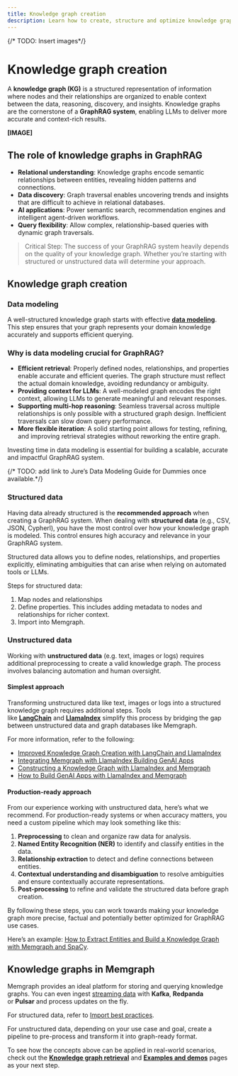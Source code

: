 ```yaml
---
title: Knowledge graph creation
description: Learn how to create, structure and optimize knowledge graphs using Memgraph, enabling graph-based data insights. 
---
```


{/* TODO: Insert images*/}

# Knowledge graph creation

A **knowledge graph (KG)** is a structured representation of information where nodes and their relationships are organized to enable context between the data, reasoning, discovery, and insights. Knowledge graphs are the cornerstone of a **GraphRAG system**, enabling LLMs to deliver more accurate and context-rich results.

**[IMAGE]**

## The role of knowledge graphs in GraphRAG

- **Relational understanding**: Knowledge graphs encode semantic relationships between entities, revealing hidden patterns and connections.
- **Data discovery**: Graph traversal enables uncovering trends and insights that are difficult to achieve in relational databases.
- **AI applications**: Power semantic search, recommendation engines and intelligent agent-driven workflows.
- **Query flexibility**: Allow complex, relationship-based queries with dynamic graph traversals.

> Critical Step: The success of your GraphRAG system heavily depends on the quality of your knowledge graph. Whether you’re starting with structured or unstructured data will determine your approach.
> 

## Knowledge graph creation

### Data modeling

A well-structured knowledge graph starts with effective [**data modeling**](/data-modeling). This step ensures that your graph represents your domain knowledge accurately and supports efficient querying.

### Why is data modeling crucial for GraphRAG?

- **Efficient retrieval**: Properly defined nodes, relationships, and properties enable accurate and efficient queries. The graph structure must reflect the actual domain knowledge, avoiding redundancy or ambiguity.
- **Providing context for LLMs**: A well-modeled graph encodes the right context, allowing LLMs to generate meaningful and relevant responses.
- **Supporting multi-hop reasoning**: Seamless traversal across multiple relationships is only possible with a structured graph design. Inefficient traversals can slow down query performance.
- **More flexible iteration**: A solid starting point allows for testing, refining, and improving retrieval strategies without reworking the entire graph.

Investing time in data modeling is essential for building a scalable, accurate and impactful GraphRAG system.

<Cards>
  <Cards.Card
    title="More about data modeling"
    href="/data-modeling"
  />
    <Cards.Card
    title="Data modeling guide"
    href="https://memgraph.com/blog"
  />
</Cards>

{/* TODO: add link to Jure’s Data Modeling Guide for Dummies once available.*/}

### Structured data

Having data already structured is the **recommended approach** when creating a GraphRAG system. When dealing with **structured data** (e.g., CSV, JSON, Cypherl), you have the most control over how your knowledge graph is modeled. This control ensures high accuracy and relevance in your GraphRAG system.

Structured data allows you to define nodes, relationships, and properties explicitly, eliminating ambiguities that can arise when relying on automated tools or LLMs.

Steps for structured data:

1. Map nodes and relationships
2. Define properties. This includes adding metadata to nodes and relationships for richer context.
3. Import into Memgraph.

<Cards>
  <Cards.Card
    title="More about data migration"
    href="/data-migration"
  />
    <Cards.Card
    title="Import best practices"
    href="/data-migration/best-practices"
  />
</Cards>

### Unstructured data

Working with **unstructured data** (e.g. text, images or logs) requires additional preprocessing to create a valid knowledge graph. The process involves balancing automation and human oversight.

#### Simplest approach

Transforming unstructured data like text, images or logs into a structured knowledge graph requires additional steps. Tools like [**LangChain**](/ai-ecosystem/integrations#langchain) and [**LlamaIndex**](/ai-ecosystem/integrations#llamaindex) simplify this process by bridging the gap between unstructured data and graph databases like Memgraph.

For more information, refer to the following:

- [Improved Knowledge Graph Creation with LangChain and LlamaIndex](https://memgraph.com/blog/improved-knowledge-graph-creation-langchain-llamaindex)
- [Integrating Memgraph with LlamaIndex Building GenAI Apps](https://memgraph.com/blog/integrating-memgraph-llamaindex-genai-apps)
- [Constructing a Knowledge Graph with LlamaIndex and Memgraph](https://www.llamaindex.ai/blog/constructing-a-knowledge-graph-with-llamaindex-and-memgraph)
- [How to Build GenAI Apps with LlamaIndex and Memgraph](https://www.youtube.com/watch?v=CRc0yHsmCXA)

#### Production-ready approach

From our experience working with unstructured data, here’s what we recommend. For production-ready systems or when accuracy matters, you need a custom pipeline which may look something like this:

1. **Preprocessing** to clean and organize raw data for analysis.
2. **Named Entity Recognition (NER)** to identify and classify entities in the data.
3. **Relationship extraction** to detect and define connections between entities.
4. **Contextual understanding and disambiguation** to resolve ambiguities and ensure contextually accurate representations.
5. **Post-processing** to refine and validate the structured data before graph creation.

By following these steps, you can work towards making your knowledge graph more precise, factual and potentially better optimized for GraphRAG use cases.

Here’s an example: [How to Extract Entities and Build a Knowledge Graph with Memgraph and SpaCy](https://memgraph.com/blog/extract-entities-build-knowledge-graph-memgraph-spacy). 

## Knowledge graphs in Memgraph

Memgraph provides an ideal platform for storing and querying knowledge graphs. You can even ingest [streaming data](/data-streams) with **Kafka**, **Redpanda** or **Pulsar** and process updates on the fly.

For structured data, refer to [Import best practices](https://memgraph.com/docs/data-migration/best-practices). 

For unstructured data, depending on your use case and goal, create a pipeline to pre-process and transform it into graph-ready format.

<Cards>
  <Cards.Card
    title="More about knowledge graphs"
    href="/data-modeling/knowledge-graph"
  />
</Cards>

To see how the concepts above can be applied in real-world scenarios, check out the [**Knowledge graph retrieval**](/ai-ecosystem/graph-rag/knowledge-retrieval) and [**Examples and demos**](/ai-ecosystem/graph-rag/examples-and-demos) pages as your next step.

<CommunityLinks/>